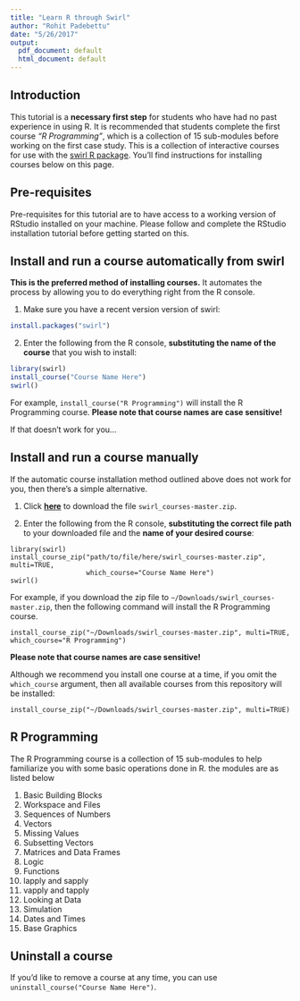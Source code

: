 ```yaml
---
title: "Learn R through Swirl"
author: "Rohit Padebettu"
date: "5/26/2017"
output:
  pdf_document: default
  html_document: default
---
```

## Introduction
This tutorial is a **necessary first step** for students who have had no past experience in using R. It is recommended that students complete the first course *"R Programming"*, which is a collection of 15 sub-modules before working on the first case study. This is a collection of interactive courses for use with the [swirl R package](http://swirlstats.com). You'll find instructions for installing courses below on this page.

## Pre-requisites
Pre-requisites for this tutorial are to have access to a working version of RStudio installed on your machine. Please follow and complete the RStudio installation tutorial before getting started on this.

## Install and run a course automatically from swirl

**This is the preferred method of installing courses.** It automates the process by allowing you to do everything right from the R console.

1) Make sure you have a recent version version of swirl:

```r
install.packages("swirl")
```

2) Enter the following from the R console, **substituting the name of the course** that you wish to install:

```r
library(swirl)
install_course("Course Name Here")
swirl()
```

For example, `install_course("R Programming")` will install the R Programming course. **Please note that course names are case sensitive!**

If that doesn't work for you...

## Install and run a course manually

If the automatic course installation method outlined above does not work for you, then there's a simple alternative.

1) Click [**here**](https://github.com/swirldev/swirl_courses/archive/master.zip) to download the file `swirl_courses-master.zip`.

2) Enter the following from the R console, **substituting the correct file path** to your downloaded file and the **name of your desired course**:

```
library(swirl)
install_course_zip("path/to/file/here/swirl_courses-master.zip", multi=TRUE, 
                   which_course="Course Name Here")
swirl()
```

For example, if you download the zip file to `~/Downloads/swirl_courses-master.zip`, then the following command will install the R Programming course.

```
install_course_zip("~/Downloads/swirl_courses-master.zip", multi=TRUE, which_course="R Programming")
```

**Please note that course names are case sensitive!**

Although we recommend you install one course at a time, if you omit the `which_course` argument, then all available courses from this repository will be installed:

```
install_course_zip("~/Downloads/swirl_courses-master.zip", multi=TRUE)
```

## R Programming
The R Programming course is a collection of 15 sub-modules to help familiarize you with some basic operations done in R. the modules are as listed below

 1. Basic Building Blocks
 2. Workspace and Files
 3. Sequences of Numbers
 4. Vectors             
 5. Missing Values 
 6. Subsetting Vectors
 7. Matrices and Data Frames
 8. Logic            
 9. Functions
 10. lapply and sapply 
 11. vapply and tapply
 12. Looking at Data       
 13. Simulation
 14. Dates and Times
 15. Base Graphics


## Uninstall a course

If you'd like to remove a course at any time, you can use `uninstall_course("Course Name Here")`.
